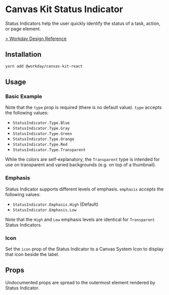 


<Meta title="Components/Indicators/Status Indicator/React" component={StatusIndicator} />

# Canvas Kit Status Indicator

Status Indicators help the user quickly identify the status of a task, action, or page element.

[> Workday Design Reference](https://design.workday.com/components/indicators/status-indicators)

## Installation

```sh
yarn add @workday/canvas-kit-react
```

## Usage

### Basic Example

<ExampleCodeBlock code={Basic} />

Note that the `type` prop is required (there is no default value). `type` accepts the following
values:

- `StatusIndicator.Type.Blue`
- `StatusIndicator.Type.Gray`
- `StatusIndicator.Type.Green`
- `StatusIndicator.Type.Orange`
- `StatusIndicator.Type.Red`
- `StatusIndicator.Type.Transparent`

While the colors are self-explanatory, the `Transparent` type is intended for use on transparent
and varied backgrounds (e.g. on top of a thumbnail).

### Emphasis

Status Indicator supports different levels of emphasis. `emphasis` accepts the following values:

- `StatusIndicator.Emphasis.High` (Default)
- `StatusIndicator.Emphasis.Low`

<ExampleCodeBlock code={Emphasis} />

Note that the `High` and `Low` emphasis levels are identical for `Transparent` Status Indicators.

### Icon

Set the `icon` prop of the Status Indicator to a Canvas System Icon to display that icon beside the
label.

<ExampleCodeBlock code={Icon} />

## Props

Undocumented props are spread to the outermost element rendered by Status Indicator.

<ArgsTable of={StatusIndicator} />
